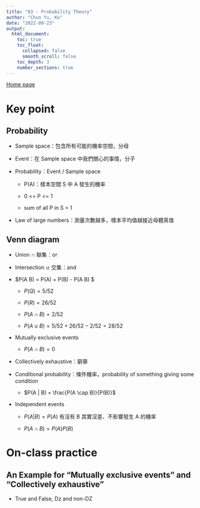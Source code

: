 ```yaml
---
title: "03 - Probability Theory"
author: "Chun Yu, Ko"
date: "2022-09-23"
output:
  html_document:
    toc: true
    toc_float:
      collapsed: false
      smooth_scroll: false
    toc_depth: 3
    number_sections: true
---
```


[Home page](https://seimwiwa.github.io/scu_master_degree_program_data_science_statistical_analysis/)

# Key point

## Probability

 - Sample space：包含所有可能的機率空間，分母
 
 - Event：在 Sample space 中我們關心的事情，分子
 
 - Probability：Event / Sample space
 
   - P(A)：樣本空間 S 中 A 發生的機率
  
   - 0 <= P <= 1
  
   - sum of all P in S = 1

 - Law of large numbers：測量次數越多，樣本平均值越接近母體真值
 
## Venn diagram

 - Union $\cap$ 聯集：or
 
 - Intersection $\cup$ 交集：and
 
 - $P(A \cup B) = P(A) + P(B) - P(A \cap B) $
 
   - $P(Q) = 5/52$
   
   - $P(R) = 26/52$
   
   - $P(A \cap B) = 2/52$
   
   - $P(A \cup B) = 5/52 + 26/52 - 2/52 = 28/52$
   
 - Mutually exclusive events
 
   - $P(A \cap B) = 0$
   
 - Collectively exhaustive：窮舉
 
 - Conditional probability：條件機率，probability of something giving some condition
 
   - $P(A | B) = \frac{P(A \cap B)}{P(B)}$
   
 - Independent events
 
   - $P(A | B) = P(A)$ 有沒有 B 其實沒差、不影響發生 A 的機率
   
   - $P(A \cap B) = P(A)P(B)$

# On-class practice

## An Example for "Mutually exclusive events" and "Collectively exhaustive"

 - True and False, Dz and non-DZ
